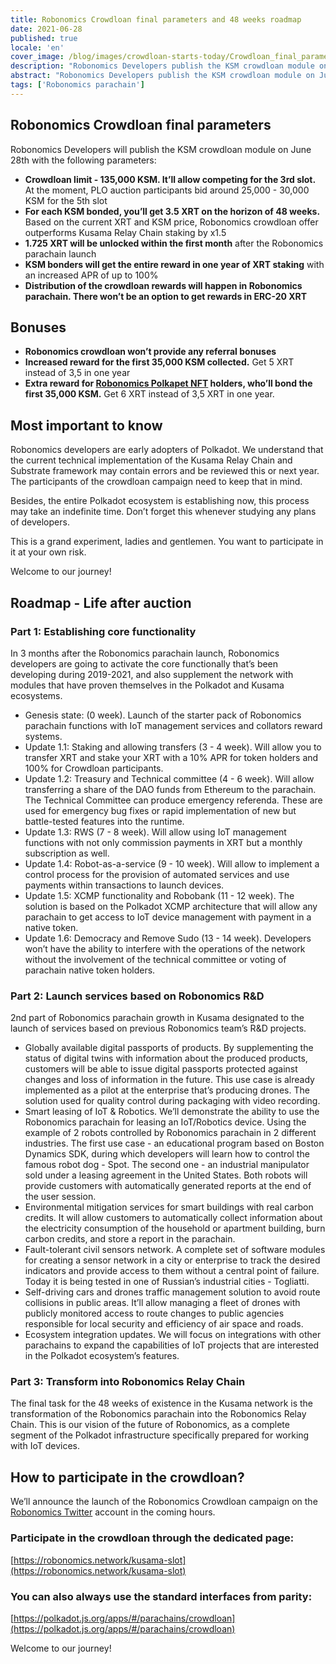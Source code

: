 ```yaml
---
title: Robonomics Crowdloan final parameters and 48 weeks roadmap
date: 2021-06-28
published: true
locale: 'en'
cover_image: /blog/images/crowdloan-starts-today/Crowdloan_final_parameters_Roadmap_blog.jpg
description: "Robonomics Developers publish the KSM crowdloan module on June 28th. Meet final parameters, increased rewards, Robonomics development plans after auction."
abstract: "Robonomics Developers publish the KSM crowdloan module on June 28th. Meet final parameters, increased rewards, Robonomics development plans after auction."
tags: ['Robonomics parachain']
---
```


## Robonomics Crowdloan final parameters

Robonomics Developers will publish the KSM crowdloan module on June 28th with the following parameters:

* **Crowdloan limit - 135,000 KSM. It’ll allow competing for the 3rd slot.** At the moment, PLO auction participants bid around 25,000 - 30,000 KSM for the 5th slot
* **For each KSM bonded, you’ll get 3.5 XRT on the horizon of 48 weeks.** Based on the current XRT and KSM price, Robonomics crowdloan offer outperforms Kusama Relay Chain staking by x1.5
* **1.725 XRT will be unlocked within the first month** after the Robonomics parachain launch
* **KSM bonders will get the entire reward in one year of XRT staking** with an increased APR of up to 100%
* **Distribution of the crowdloan rewards will happen in Robonomics parachain. There won’t be an option to get rewards in ERC-20 XRT**

## Bonuses

* **Robonomics crowdloan won’t provide any referral bonuses**
* **Increased reward for the first 35,000 KSM collected.** Get 5 XRT instead of 3,5 in one year
* **Extra reward for [Robonomics Polkapet NFT](https://opensea.io/assets/0x8cb813bf27dc744fc5fb6ba7515504de45d39e08/24) holders, who’ll bond the first 35,000 KSM.** Get 6 XRT instead of 3,5 XRT in one year.

## Most important to know

Robonomics developers are early adopters of Polkadot. We understand that the current technical implementation of the Kusama Relay Chain and Substrate framework may contain errors and be reviewed this or next year. The participants of the crowdloan campaign need to keep that in mind.

Besides, the entire Polkadot ecosystem is establishing now, this process may take an indefinite time. Don’t forget this whenever studying any plans of developers.

This is a grand experiment, ladies and gentlemen.
You want to participate in it at your own risk.

Welcome to our journey!

## Roadmap - Life after auction

<TextCard back="transparent">

### Part 1: Establishing core functionality

In 3 months after the Robonomics parachain launch, Robonomics developers are going to activate the core functionally that’s been developing during 2019-2021, and also supplement the network with modules that have proven themselves in the Polkadot and Kusama ecosystems.

* Genesis state: (0 week). Launch of the starter pack of Robonomics parachain functions with IoT management services and collators reward systems.
* Update 1.1: Staking and allowing transfers (3 - 4 week). Will allow you to transfer XRT and stake your XRT with a 10% APR for token holders and 100% for Crowdloan participants.
* Update 1.2: Treasury and Technical committee (4 - 6 week). Will allow transferring a share of the DAO funds from Ethereum to the parachain. The Technical Committee can produce emergency referenda. These are used for emergency bug fixes or rapid implementation of new but battle-tested features into the runtime.
* Update 1.3: RWS (7 - 8 week). Will allow using IoT management functions with not only commission payments in XRT but a monthly subscription as well.
* Update 1.4: Robot-as-a-service (9 - 10 week). Will allow to implement a control process for the provision of automated services and use payments within transactions to launch devices.
* Update 1.5: XCMP functionality and Robobank (11 - 12 week). The solution is based on the Polkadot XCMP architecture that will allow any parachain to get access to IoT device management with payment in a native token.
* Update 1.6: Democracy and Remove Sudo (13 - 14 week). Developers won’t have the ability to interfere with the operations of the network without the involvement of the technical committee or voting of parachain native token holders.

</TextCard>

<TextCard back="transparent">

### Part 2: Launch services based on Robonomics R&D

2nd part of Robonomics parachain growth in Kusama designated to the launch of services based on previous Robonomics team’s R&D projects.

* Globally available digital passports of products. By supplementing the status of digital twins with information about the produced products, customers will be able to issue digital passports protected against changes and loss of information in the future. This use case is already implemented as a pilot at the enterprise that’s producing drones. The solution used for quality control during packaging with video recording.
* Smart leasing of IoT & Robotics. We’ll demonstrate the ability to use the Robonomics parachain for leasing an IoT/Robotics device. Using the example of 2 robots controlled by Robonomics parachain in 2 different industries.  The first use case - an educational program based on Boston Dynamics SDK, during which developers will learn how to control the famous robot dog - Spot. The second one - an industrial manipulator sold under a leasing agreement in the United States. Both robots will provide customers with automatically generated reports at the end of the user session.
* Environmental mitigation services for smart buildings with real carbon credits. It will allow customers to automatically collect information about the electricity consumption of the household or apartment building, burn carbon credits, and store a report in the parachain.
* Fault-tolerant civil sensors network. A complete set of software modules for creating a sensor network in a city or enterprise to track the desired indicators and provide access to them without a central point of failure. Today it is being tested in one of Russian’s industrial cities - Togliatti.
* Self-driving cars and drones traffic management solution to avoid route collisions in public areas. It’ll allow managing a fleet of drones with publicly monitored access to route changes to public agencies responsible for local security and efficiency of air space and roads.
* Ecosystem integration updates. We will focus on integrations with other parachains to expand the capabilities of IoT projects that are interested in the Polkadot ecosystem’s features.

</TextCard>

<TextCard back="transparent">

### Part 3: Transform into Robonomics Relay Chain

The final task for the 48 weeks of existence in the Kusama network is the transformation of the Robonomics parachain into the Robonomics Relay Chain. This is our vision of the future of Robonomics, as a complete segment of the Polkadot infrastructure specifically prepared for working with IoT devices.

</TextCard>

## How to participate in the crowdloan?

We’ll announce the launch of the Robonomics Crowdloan campaign on the [Robonomics Twitter](https://twitter.com/AIRA_Robonomics) account in the coming hours.

<TextCard back="transparent">

### Participate in the crowdloan through the dedicated page:

[https://robonomics.network/kusama-slot](https://robonomics.network/kusama-slot)

</TextCard>

<TextCard back="transparent">

### You can also always use the standard interfaces from parity:

[https://polkadot.js.org/apps/#/parachains/crowdloan](https://polkadot.js.org/apps/#/parachains/crowdloan)

</TextCard>

Welcome to our journey!